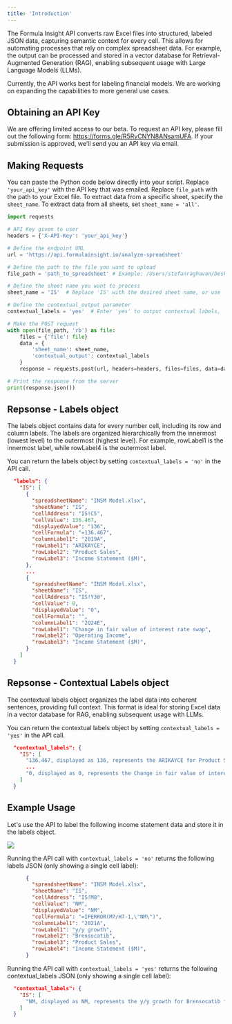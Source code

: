 ```yaml
---
title: 'Introduction'
---
```

The Formula Insight API converts raw Excel files into structured, labeled JSON data, capturing semantic context for every cell. This allows for automating processes that rely on complex spreadsheet data. For example, the output can be processed and stored in a vector database for Retrieval-Augmented Generation (RAG), enabling subsequent usage with Large Language Models (LLMs).

Currently, the API works best for labeling financial models. We are working on expanding the capabilities to more general use cases.

## Obtaining an API Key

We are offering limited access to our beta. To request an API key, please fill out the following form: https://forms.gle/R5RvCNYN8ANsamUFA. If your submission is approved, we’ll send you an API key via email.

## Making Requests

You can paste the Python code below directly into your script. Replace `'your_api_key'` with the API key that was emailed. Replace `file_path` with the path to your Excel file. To extract data from a specific sheet, specify the `sheet_name`. To extract data from all sheets, set `sheet_name = 'all'`.

```python
import requests

# API Key given to user
headers = {'X-API-Key': 'your_api_key'} 

# Define the endpoint URL
url = 'https://api.formulainsight.io/analyze-spreadsheet'

# Define the path to the file you want to upload
file_path = 'path_to_spreadsheet' # Example: /Users/stefanraghavan/Desktop/local-github/example-spreadsheets/INSM Model.xlsx

# Define the sheet name you want to process
sheet_name = 'IS'  # Replace 'IS' with the desired sheet name, or use 'all' for all sheets

# Define the contextual_output parameter
contextual_labels = 'yes'  # Enter 'yes' to output contextual labels, 'no' for raw json output

# Make the POST request
with open(file_path, 'rb') as file:
    files = {'file': file}
    data = {
        'sheet_name': sheet_name,
        'contextual_output': contextual_labels
    }
    response = requests.post(url, headers=headers, files=files, data=data)

# Print the response from the server
print(response.json())
```
## Repsonse - Labels object

The labels object contains data for every number cell, including its row and column labels. The labels are organized hierarchically from the innermost (lowest level) to the outermost (highest level). For example, rowLabel1 is the innermost label, while rowLabel4 is the outermost label.

You can return the labels object by setting `contextual_labels = 'no'` in the API call.

```json
  "labels": {
    "IS": [
      {
        "spreadsheetName": "INSM Model.xlsx",
        "sheetName": "IS",
        "cellAddress": "IS!C5",
        "cellValue": 136.467,
        "displayedValue": "136",
        "cellFormula": "=136.467",
        "columnLabel1": "2019A",
        "rowLabel1": "ARIKAYCE",
        "rowLabel2": "Product Sales",
        "rowLabel3": "Income Statement ($M)",
      },
      ...
      {
        "spreadsheetName": "INSM Model.xlsx",
        "sheetName": "IS",
        "cellAddress": "IS!Y30",
        "cellValue": 0,
        "displayedValue": "0",
        "cellFormula": "",
        "columnLabel1": "2Q24E",
        "rowLabel1": "Change in fair value of interest rate swap",
        "rowLabel2": "Operating Income",
        "rowLabel3": "Income Statement ($M)",
      }
    ]
  }
```

## Repsonse - Contextual Labels object

The contextual labels object organizes the label data into coherent sentences, providing full context. This format is ideal for storing Excel data in a vector database for RAG, enabling subsequent usage with LLMs.

You can return the contextual labels object by setting `contextual_labels = 'yes'` in the API call.
```json
  "contextual_labels": {
    "IS": [
      "136.467, displayed as 136, represents the ARIKAYCE for Product Sales for Income Statement ($M) for the time period 2019A. It is calculated using the formula =136.467. This cell is located in the spreadsheet INSM Model.xlsx on the IS sheet and is stored in cell address IS!C5.",
      ...
      "0, displayed as 0, represents the Change in fair value of interest rate swap for Operating Income for Income Statement ($M) for the time period 2Q24E. This cell is located in the spreadsheet INSM Model.xlsx on the IS sheet and is stored in cell address IS!Y30.",
    ]
  }
```

## Example Usage

Let's use the API to label the following income statement data and store it in the labels object.

<Frame>
  <img src="/images/is_pic.png" style={{ borderRadius: '0.5rem' }} />
</Frame>

Running the API call with `contextual_labels = 'no'` returns the following labels JSON (only showing a single cell label):

```json
      {
        "spreadsheetName": "INSM Model.xlsx",
        "sheetName": "IS",
        "cellAddress": "IS!M8",
        "cellValue": "NM",
        "displayedValue": "NM",
        "cellFormula": "=IFERROR(M7/H7-1,\"NM\")",
        "columnLabel1": "2021A",
        "rowLabel1": "y/y growth",
        "rowLabel2": "Brensocatib",
        "rowLabel3": "Product Sales",
        "rowLabel4": "Income Statement ($M)",
      }
```
Running the API call with `contextual_labels = 'yes'` returns the following contextual_labels JSON (only showing a single cell label):

```json
  "contextual_labels": {
    "IS": [
      "NM, displayed as NM, represents the y/y growth for Brensocatib for Product Sales for Income Statement ($M) for the time period 2021A. It is calculated using the formula =IFERROR(M7/H7-1,\"NM\"). This cell is located in the spreadsheet INSM Model.xlsx on the IS sheet and is stored in cell address IS!M8.",
    ]
  }
```
